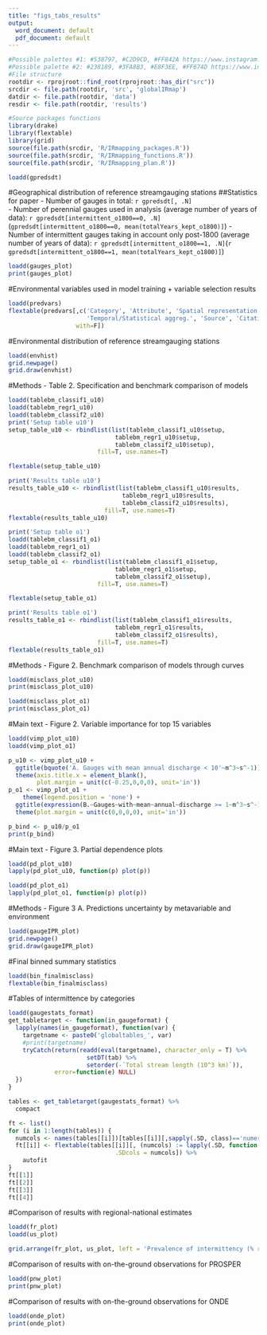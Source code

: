 ```yaml
---
title: "figs_tabs_results"
output:
  word_document: default
  pdf_document: default
---
```


```r
#Possible palettes #1: #538797, #C2D9CD, #FF842A https://www.instagram.com/p/B9En6h2gbJ5/
#Possible palette #2: #238189, #3FA8B3, #E8F3EE, #FF674D https://www.instagram.com/p/BxZZu82gBm3/
#File structure
rootdir <- rprojroot::find_root(rprojroot::has_dir("src"))
srcdir <- file.path(rootdir, 'src', 'globalIRmap')
datdir <- file.path(rootdir, 'data')
resdir <- file.path(rootdir, 'results')

#Source packages functions
library(drake)
library(flextable)
library(grid)
source(file.path(srcdir, 'R/IRmapping_packages.R'))
source(file.path(srcdir, 'R/IRmapping_functions.R'))
source(file.path(srcdir, 'R/IRmapping_plan.R'))

loadd(gpredsdt)
```


#Geographical distribution of reference streamgauging stations
##Statistics for paper
- Number of gauges in total: `r gpredsdt[, .N]`  
- Number of perennial gauges used in analysis (average number of years of data): 
`r gpredsdt[intermittent_o1800==0, .N]`(`gpredsdt[intermittent_o1800==0, mean(totalYears_kept_o1800)]`)
- Number of intermittent gauges taking in account only post-1800 (average number of years of data): 
`r gpredsdt[intermittent_o1800==1, .N]`(`r gpredsdt[intermittent_o1800==1, mean(totalYears_kept_o1800)]`)
<!-- gpredsdt[dis_m3_pyr < 10, .SD[intermittent_o1961==0,.N]/.SD[intermittent_o1961==1,.N]] -->
<!-- gpredsdt[dis_m3_pyr >= 10, .SD[intermittent_o1961==0,.N]/.SD[intermittent_o1961==1,.N]] -->

```r
loadd(gauges_plot)
print(gauges_plot)
```

#Environmental variables used in model training  + variable selection results
```r
loadd(predvars)
flextable(predvars[,c('Category', 'Attribute', 'Spatial representation',
                      'Temporal/Statistical aggreg.', 'Source', 'Citation'),
                   with=F])
```

#Environmental distribution of reference streamgauging stations
```r
loadd(envhist)
grid.newpage() 
grid.draw(envhist)
```


#Methods - Table 2. Specification and benchmark comparison of models
```r
loadd(tablebm_classif1_u10)
loadd(tablebm_regr1_u10)
loadd(tablebm_classif2_u10)
print('Setup table u10')
setup_table_u10 <- rbindlist(list(tablebm_classif1_u10$setup,
                              tablebm_regr1_u10$setup,
                              tablebm_classif2_u10$setup),
                         fill=T, use.names=T)

flextable(setup_table_u10)

print('Results table u10')
results_table_u10 <- rbindlist(list(tablebm_classif1_u10$results,
                                tablebm_regr1_u10$results,
                                tablebm_classif2_u10$results),
                           fill=T, use.names=T)
flextable(results_table_u10)

print('Setup table o1')
loadd(tablebm_classif1_o1)
loadd(tablebm_regr1_o1)
loadd(tablebm_classif2_o1)
setup_table_o1 <- rbindlist(list(tablebm_classif1_o1$setup,
                              tablebm_regr1_o1$setup,
                              tablebm_classif2_o1$setup),
                         fill=T, use.names=T)

flextable(setup_table_o1)

print('Results table o1')
results_table_o1 <- rbindlist(list(tablebm_classif1_o1$results,
                              tablebm_regr1_o1$results,
                              tablebm_classif2_o1$results),
                         fill=T, use.names=T)
flextable(results_table_o1)
```

#Methods - Figure 2. Benchmark comparison of models through curves
```r
loadd(misclass_plot_u10)
print(misclass_plot_u10)

loadd(misclass_plot_o1)
print(misclass_plot_o1)

```

#Main text - Figure 2. Variable importance for top 15 variables
```r
loadd(vimp_plot_u10)
loadd(vimp_plot_o1)

p_u10 <- vimp_plot_u10 + 
  ggtitle(bquote('A. Gauges with mean annual discharge < 10'~m^3~s^-1)) +
  theme(axis.title.x = element_blank(),
        plot.margin = unit(c(-0.25,0,0,0), unit='in'))
p_o1 <- vimp_plot_o1 + 
    theme(legend.position = 'none') + 
  ggtitle(expression(B.~Gauges~with~mean~annual~discharge >= 1~m^3~s^-1)) + 
  theme(plot.margin = unit(c(0,0,0,0), unit='in'))

p_bind <- p_u10/p_o1
print(p_bind)
```

#Main text - Figure 3. Partial dependence plots
```r
loadd(pd_plot_u10)
lapply(pd_plot_u10, function(p) plot(p))

loadd(pd_plot_o1)
lapply(pd_plot_o1, function(p) plot(p))
```

#Methods - Figure 3 A. Predictions uncertainty by metavariable and environment
```r
loadd(gaugeIPR_plot)
grid.newpage()
grid.draw(gaugeIPR_plot)
```

#Final binned summary statistics
```r
loadd(bin_finalmisclass)
flextable(bin_finalmisclass)

```

#Tables of intermittence by categories
```r
loadd(gaugestats_format)
get_tabletarget <- function(in_gaugeformat) {
  lapply(names(in_gaugeformat), function(var) {
    targetname <- paste0('globaltables_', var)
    #print(targetname)
    tryCatch(return(readd(eval(targetname), character_only = T) %>%
                      setDT(tab) %>%
                      setorder(-`Total stream length (10^3 km)`)),
             error=function(e) NULL)
  })
}

tables <- get_tabletarget(gaugestats_format) %>%
  compact

ft <- list()
for (i in 1:length(tables)) {
  numcols <- names(tables[[i]])[tables[[i]][,sapply(.SD, class)=='numeric']]
  ft[[i]] <- flextable(tables[[i]][, (numcols) := lapply(.SD, function(x) as.integer(x)),
                              .SDcols = numcols]) %>%
    autofit
}
ft[[1]]
ft[[2]]
ft[[3]]
ft[[4]]
```

#Comparison of results with regional-national estimates
```r
loadd(fr_plot)
loadd(us_plot)

grid.arrange(fr_plot, us_plot, left = 'Prevalence of intermittency (% river length)') 
```

#Comparison of results with on-the-ground observations for PROSPER
```r
loadd(pnw_plot)
print(pnw_plot)
```

#Comparison of results with on-the-ground observations for ONDE
```r
loadd(onde_plot)
print(onde_plot)
```
